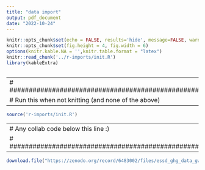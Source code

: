 ```yaml
---
title: "data import"
output: pdf_document
date: "2022-10-24"
---
```


```r
knitr::opts_chunk$set(echo = FALSE, results='hide', message=FALSE, warning=FALSE)
knitr::opts_chunk$set(fig.height = 4, fig.width = 6)
options(knitr.kable.NA = '',knitr.table.format = "latex")
knitr::read_chunk('../r-imports/init.R')
library(kableExtra)
```

```r
```


---
# ##################################################
# Run this when not knitting (and none of the above)
---

```r
source('r-imports/init.R')
```


---
# Any collab code below this line :)
# ##################################################
---





```r

download.file("https://zenodo.org/record/6483002/files/essd_ghg_data_gwp100.xlsx?download=1","data-raw/gwp100.xlsx")

```


```r

```


```r

```